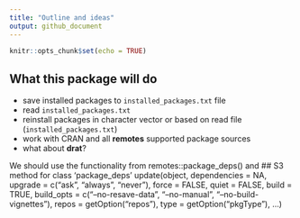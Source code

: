 ```yaml
---
title: "Outline and ideas"
output: github_document
---
```


```r
knitr::opts_chunk$set(echo = TRUE)
```

## What this package will do
- save installed packages to `installed_packages.txt` file
- read `installed_packages.txt`
- reinstall packages in character vector or based on read file (`installed_packages.txt`)
- work with CRAN and all **remotes** supported package sources
- what about **drat**?

We should use the functionality from remotes::package_deps() and ## S3 method for class 'package_deps'
update(object, dependencies = NA,
  upgrade = c("ask", "always", "never"), force = FALSE,
  quiet = FALSE, build = TRUE, build_opts = c("--no-resave-data",
  "--no-manual", "--no-build-vignettes"), repos = getOption("repos"),
  type = getOption("pkgType"), ...)
